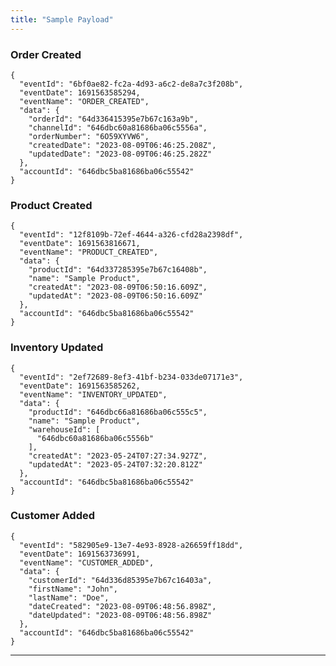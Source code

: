 ```yaml
---
title: "Sample Payload"
---
```


### Order Created

```
{
  "eventId": "6bf0ae82-fc2a-4d93-a6c2-de8a7c3f208b",
  "eventDate": 1691563585294,
  "eventName": "ORDER_CREATED",
  "data": {
    "orderId": "64d336415395e7b67c163a9b",
    "channelId": "646dbc60a81686ba06c5556a",
    "orderNumber": "6O59XYVW6",
    "createdDate": "2023-08-09T06:46:25.208Z",
    "updatedDate": "2023-08-09T06:46:25.282Z"
  },
  "accountId": "646dbc5ba81686ba06c55542"
}
```

### Product Created

```
{
  "eventId": "12f8109b-72ef-4644-a326-cfd28a2398df",
  "eventDate": 1691563816671,
  "eventName": "PRODUCT_CREATED",
  "data": {
    "productId": "64d337285395e7b67c16408b",
    "name": "Sample Product",
    "createdAt": "2023-08-09T06:50:16.609Z",
    "updatedAt": "2023-08-09T06:50:16.609Z"
  },
  "accountId": "646dbc5ba81686ba06c55542"
}
```

### Inventory Updated

```
{
  "eventId": "2ef72689-8ef3-41bf-b234-033de07171e3",
  "eventDate": 1691563585262,
  "eventName": "INVENTORY_UPDATED",
  "data": {
    "productId": "646dbc66a81686ba06c555c5",
    "name": "Sample Product",
    "warehouseId": [
      "646dbc60a81686ba06c5556b"
    ],
    "createdAt": "2023-05-24T07:27:34.927Z",
    "updatedAt": "2023-05-24T07:32:20.812Z"
  },
  "accountId": "646dbc5ba81686ba06c55542"
}
```

### Customer Added

```
{
  "eventId": "582905e9-13e7-4e93-8928-a26659ff18dd",
  "eventDate": 1691563736991,
  "eventName": "CUSTOMER_ADDED",
  "data": {
    "customerId": "64d336d85395e7b67c16403a",
    "firstName": "John",
    "lastName": "Doe",
    "dateCreated": "2023-08-09T06:48:56.898Z",
    "dateUpdated": "2023-08-09T06:48:56.898Z"
  },
  "accountId": "646dbc5ba81686ba06c55542"
}
```

***